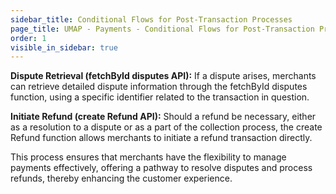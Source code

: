 ```yaml
---
sidebar_title: Conditional Flows for Post-Transaction Processes
page_title: UMAP - Payments - Conditional Flows for Post-Transaction Processes
order: 1
visible_in_sidebar: true
---
```


**Dispute Retrieval (fetchById disputes API):**  If a dispute arises, merchants can retrieve detailed dispute information through the fetchById disputes function, using a specific identifier related to the transaction in question.

**Initiate Refund (create Refund API):** Should a refund be necessary, either as a resolution to a dispute or as a part of the collection process, the create Refund function allows merchants to initiate a refund transaction directly.

This process ensures that merchants have the flexibility to manage payments effectively, offering a pathway to resolve disputes and process refunds, thereby enhancing the customer experience.
